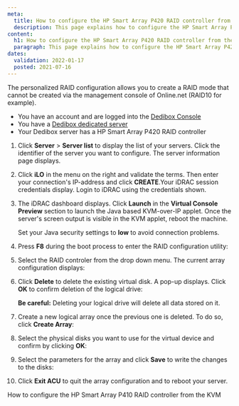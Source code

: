 ```yaml
---
meta:
  title: How to configure the HP Smart Array P420 RAID controller from the KVM
  description: This page explains how to configure the HP Smart Array P420 RAID controller from the KVM
content:
  h1: How to configure the HP Smart Array P420 RAID controller from the KVM
  paragraph: This page explains how to configure the HP Smart Array P420 RAID controller from the KVM
dates:
  validation: 2022-01-17
  posted: 2021-07-16
---
```


The personalized RAID configuration allows you to create a RAID mode that cannot be created via the management console of Online.net (RAID10 for example).

<Message type="requirement">

  - You have an account and are logged into the [Dedibox Console](https://console.online.net) 
  - You have a [Dedibox dedicated server](https://www.scaleway.com/en/dedibox/) 
  - Your Dedibox server has a HP Smart Array P420 RAID controller

</Message>

1. Click **Server** > **Server list** to display the list of your servers. Click the identifier of the server you want to configure. The server information page displays.

2. Click **iLO** in the menu on the right and validate the terms. Then enter your connection's IP-address and click **CREATE**.Your iDRAC session credentials display. Login to iDRAC using the credentials shown.

3. The iDRAC dashboard displays. Click **Launch** in the **Virtual Console Preview** section to launch the Java based KVM-over-IP applet. Once the server's screen output is visible in the KVM applet, reboot the machine.

    <Message type="tip">

    Set your Java security settings to **low** to avoid connection problems.

    </Message>

4. Press **F8** during the boot process to enter the RAID configuration utility: 

    <Lightbox src="scaleway_p420_01.webp" alt="" />

5. Select the RAID controler from the drop down menu. The current array configuration displays:

    <Lightbox src="scaleway_p420_03.webp" alt="" />

6. Click **Delete** to delete the existing virtual disk. A pop-up displays. Click **OK** to confirm deletion of the logical drive: 

    <Lightbox src="scaleway_p420_04.webp" alt="" />

    <Message type="important">

    **Be careful:** Deleting your logical drive will delete all data stored on it.

    </Message>

7. Create a new logical array once the previous one is deleted. To do so, click **Create Array**:

    <Lightbox src="scaleway_p420_05.webp" alt="" />

8. Select the physical disks you want to use for the virtual device and confirm by clicking **OK**:

    <Lightbox src="scaleway_p420_07.webp" alt="" />

9. Select the parameters for the array and click **Save** to write the changes to the disks:

    <Lightbox src="scaleway_p420_08.webp" alt="" />

10. Click **Exit ACU** to quit the array configuration and to reboot your server.

<Navigation title="See Also">
  <PreviousButton to="/dedibox/hardware/how-to/configure-raid-kvm-p410/">How to configure the HP Smart Array P410 RAID controller from the KVM</PreviousButton>
</Navigation>
